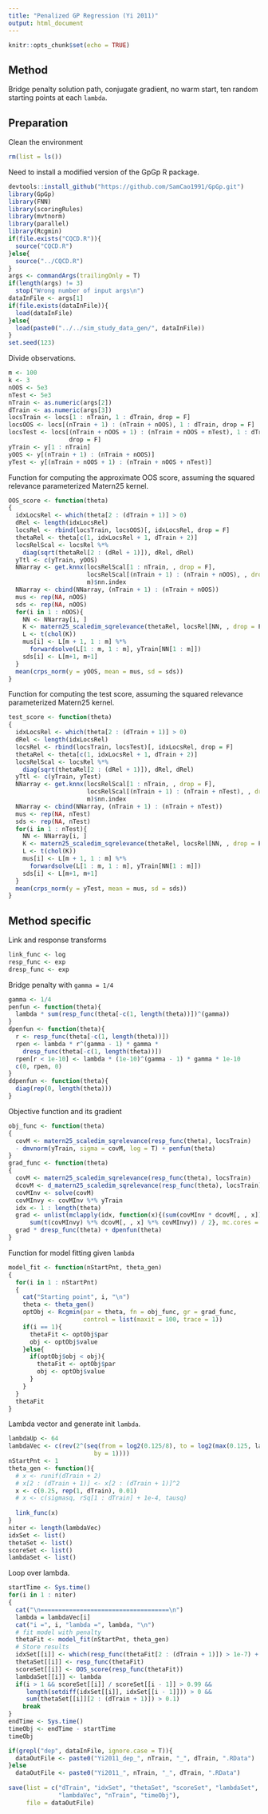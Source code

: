 ```yaml
---
title: "Penalized GP Regression (Yi 2011)"
output: html_document
---
```


```r
knitr::opts_chunk$set(echo = TRUE)
```

## Method 
Bridge penalty solution path, conjugate gradient, no warm start, ten random starting points at each `lambda`.

## Preparation
Clean the environment
```r
rm(list = ls())
```
Need to install a modified version of the GpGp R package.
```r
devtools::install_github("https://github.com/SamCao1991/GpGp.git")
library(GpGp)
library(FNN)
library(scoringRules)
library(mvtnorm)
library(parallel)
library(Rcgmin)
if(file.exists("CQCD.R")){
  source("CQCD.R")
}else{
  source("../CQCD.R")
}
args <- commandArgs(trailingOnly = T)
if(length(args) != 3)
  stop("Wrong number of input args\n")
dataInFile <- args[1]
if(file.exists(dataInFile)){
  load(dataInFile)
}else{
  load(paste0("../../sim_study_data_gen/", dataInFile))
}
set.seed(123)
```
Divide observations.
```r
m <- 100
k <- 3
nOOS <- 5e3
nTest <- 5e3
nTrain <- as.numeric(args[2])
dTrain <- as.numeric(args[3])
locsTrain <- locs[1 : nTrain, 1 : dTrain, drop = F]
locsOOS <- locs[(nTrain + 1) : (nTrain + nOOS), 1 : dTrain, drop = F]
locsTest <- locs[(nTrain + nOOS + 1) : (nTrain + nOOS + nTest), 1 : dTrain, 
                 drop = F]
yTrain <- y[1 : nTrain]
yOOS <- y[(nTrain + 1) : (nTrain + nOOS)]
yTest <- y[(nTrain + nOOS + 1) : (nTrain + nOOS + nTest)]
```
Function for computing the approximate OOS score, assuming the squared relevance parameterized Matern25 kernel.
```r
OOS_score <- function(theta)
{
  idxLocsRel <- which(theta[2 : (dTrain + 1)] > 0)
  dRel <- length(idxLocsRel)
  locsRel <- rbind(locsTrain, locsOOS)[, idxLocsRel, drop = F]
  thetaRel <- theta[c(1, idxLocsRel + 1, dTrain + 2)]
  locsRelScal <- locsRel %*% 
    diag(sqrt(thetaRel[2 : (dRel + 1)]), dRel, dRel)
  yTtl <- c(yTrain, yOOS)
  NNarray <- get.knnx(locsRelScal[1 : nTrain, , drop = F],
                      locsRelScal[(nTrain + 1) : (nTrain + nOOS), , drop = F], 
                      m)$nn.index
  NNarray <- cbind(NNarray, (nTrain + 1) : (nTrain + nOOS))
  mus <- rep(NA, nOOS)
  sds <- rep(NA, nOOS)
  for(i in 1 : nOOS){
    NN <- NNarray[i, ]
    K <- matern25_scaledim_sqrelevance(thetaRel, locsRel[NN, , drop = F])
    L <- t(chol(K))
    mus[i] <- L[m + 1, 1 : m] %*% 
      forwardsolve(L[1 : m, 1 : m], yTrain[NN[1 : m]])
    sds[i] <- L[m+1, m+1]
  }
  mean(crps_norm(y = yOOS, mean = mus, sd = sds))
}
```

Function for computing the test score, assuming the squared relevance parameterized Matern25 kernel.
```r
test_score <- function(theta)
{
  idxLocsRel <- which(theta[2 : (dTrain + 1)] > 0)
  dRel <- length(idxLocsRel)
  locsRel <- rbind(locsTrain, locsTest)[, idxLocsRel, drop = F]
  thetaRel <- theta[c(1, idxLocsRel + 1, dTrain + 2)]
  locsRelScal <- locsRel %*% 
    diag(sqrt(thetaRel[2 : (dRel + 1)]), dRel, dRel)
  yTtl <- c(yTrain, yTest)
  NNarray <- get.knnx(locsRelScal[1 : nTrain, , drop = F],
                      locsRelScal[(nTrain + 1) : (nTrain + nTest), , drop = F], 
                      m)$nn.index
  NNarray <- cbind(NNarray, (nTrain + 1) : (nTrain + nTest))
  mus <- rep(NA, nTest)
  sds <- rep(NA, nTest)
  for(i in 1 : nTest){
    NN <- NNarray[i, ]
    K <- matern25_scaledim_sqrelevance(thetaRel, locsRel[NN, , drop = F])
    L <- t(chol(K))
    mus[i] <- L[m + 1, 1 : m] %*% 
      forwardsolve(L[1 : m, 1 : m], yTrain[NN[1 : m]])
    sds[i] <- L[m+1, m+1]
  }
  mean(crps_norm(y = yTest, mean = mus, sd = sds))
}
```

## Method specific

Link and response transforms
```r
link_func <- log
resp_func <- exp
dresp_func <- exp
```

Bridge penalty with `gamma = 1/4`
```r
gamma <- 1/4
penfun <- function(theta){
  lambda * sum(resp_func(theta[-c(1, length(theta))])^(gamma))
}
dpenfun <- function(theta){
  r <- resp_func(theta[-c(1, length(theta))])
  rpen <- lambda * r^(gamma - 1) * gamma * 
    dresp_func(theta[-c(1, length(theta))])
  rpen[r < 1e-10] <- lambda * (1e-10)^(gamma - 1) * gamma * 1e-10
  c(0, rpen, 0)
}
ddpenfun <- function(theta){
  diag(rep(0, length(theta)))
}
```

Objective function and its gradient
```r
obj_func <- function(theta)
{
  covM <- matern25_scaledim_sqrelevance(resp_func(theta), locsTrain)
  - dmvnorm(yTrain, sigma = covM, log = T) + penfun(theta)
}
grad_func <- function(theta)
{
  covM <- matern25_scaledim_sqrelevance(resp_func(theta), locsTrain)
  dcovM <- d_matern25_scaledim_sqrelevance(resp_func(theta), locsTrain)
  covMInv <- solve(covM)
  covMInvy <- covMInv %*% yTrain
  idx <- 1 : length(theta)
  grad <- unlist(mclapply(idx, function(x){(sum(covMInv * dcovM[, , x]) - 
      sum(t(covMInvy) %*% dcovM[, , x] %*% covMInvy)) / 2}, mc.cores = 55))
  grad * dresp_func(theta) + dpenfun(theta)
}
```
Function for model fitting given `lambda`
```r
model_fit <- function(nStartPnt, theta_gen)
{
  for(i in 1 : nStartPnt)
  {
    cat("Starting point", i, "\n")
    theta <- theta_gen()
    optObj <- Rcgmin(par = theta, fn = obj_func, gr = grad_func, 
                     control = list(maxit = 100, trace = 1))
    if(i == 1){
      thetaFit <- optObj$par
      obj <- optObj$value
    }else{
      if(optObj$obj < obj){
        thetaFit <- optObj$par
        obj <- optObj$value
      }
    }
  }
  thetaFit
}
```
Lambda vector and generate init `lambda`.
```r
lambdaUp <- 64
lambdaVec <- c(rev(2^(seq(from = log2(0.125/8), to = log2(max(0.125, lambdaUp)), 
                        by = 1))))
nStartPnt <- 1
theta_gen <- function(){
  # x <- runif(dTrain + 2)
  # x[2 : (dTrain + 1)] <- x[2 : (dTrain + 1)]^2
  x <- c(0.25, rep(1, dTrain), 0.01)
  # x <- c(sigmasq, rSq[1 : dTrain] + 1e-4, tausq)
  
  link_func(x)
}
niter <- length(lambdaVec)
idxSet <- list()
thetaSet <- list()
scoreSet <- list()
lambdaSet <- list()
```
Loop over lambda.
```r
startTime <- Sys.time()
for(i in 1 : niter)
{
  cat("\n====================================\n")
  lambda = lambdaVec[i]
  cat("i =", i, "lambda =", lambda, "\n")
  # fit model with penalty
  thetaFit <- model_fit(nStartPnt, theta_gen)
  # Store results
  idxSet[[i]] <- which(resp_func(thetaFit[2 : (dTrain + 1)]) > 1e-7) + 1
  thetaSet[[i]] <- resp_func(thetaFit) 
  scoreSet[[i]] <- OOS_score(resp_func(thetaFit))
  lambdaSet[[i]] <- lambda
  if(i > 1 && scoreSet[[i]] / scoreSet[[i - 1]] > 0.99 &&
     length(setdiff(idxSet[[i]], idxSet[[i - 1]])) > 0 && 
     sum(thetaSet[[i]][2 : (dTrain + 1)]) > 0.1)
    break
}
endTime <- Sys.time()
timeObj <- endTime - startTime
timeObj
```

```r
if(grepl("dep", dataInFile, ignore.case = T)){
  dataOutFile <- paste0("Yi2011_dep_", nTrain, "_", dTrain, ".RData")
}else
  dataOutFile <- paste0("Yi2011_", nTrain, "_", dTrain, ".RData")
  
save(list = c("dTrain", "idxSet", "thetaSet", "scoreSet", "lambdaSet",
              "lambdaVec", "nTrain", "timeObj"), 
     file = dataOutFile)
```
